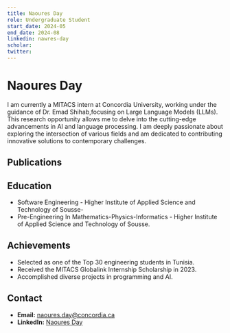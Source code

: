 ```yaml
---
title: Naoures Day
role: Undergraduate Student
start_date: 2024-05
end_date: 2024-08
linkedin: nawres-day
scholar: 
twitter:
---
```


# Naoures Day
I am currently a MITACS intern at Concordia University, working under the guidance of Dr. Emad Shihab,focusing on Large Language Models (LLMs). This research opportunity allows me to delve into the cutting-edge advancements in AI and language processing. I am deeply passionate about exploring the intersection of various fields and am dedicated to contributing innovative solutions to contemporary challenges.

## Publications


<AuthorPublications firstname="Naoures" lastname="Day" />

## Education
- Software Engineering - Higher Institute of Applied Science and Technology of Sousse-
- Pre-Engineering In Mathematics-Physics-Informatics - Higher Institute of Applied Science and Technology of Sousse.


## Achievements
- Selected as one of the Top 30 engineering students in Tunisia.
- Received the MITACS Globalink Internship Scholarship in 2023.
- Accomplished diverse projects in programming and AI.

## Contact
- **Email:** naoures.day@concordia.ca
- **LinkedIn:** [Naoures Day](https://www.linkedin.com/in/nawres-day)
